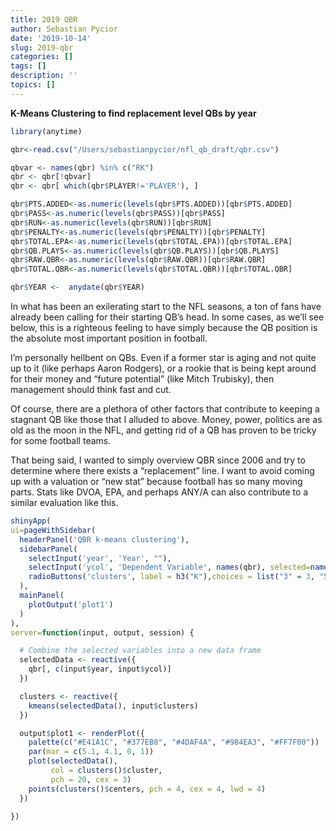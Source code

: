 ```yaml
---
title: 2019 QBR
author: Sebastian Pycior
date: '2019-10-14'
slug: 2019-qbr
categories: []
tags: []
description: ''
topics: []
---
```

**K-Means Clustering to find replacement level QBs by year**
```r
library(anytime)

qbr<-read.csv("/Users/sebastianpycior/nfl_qb_draft/qbr.csv")

qbvar <- names(qbr) %in% c("RK")
qbr <- qbr[!qbvar]
qbr <- qbr[ which(qbr$PLAYER!='PLAYER'), ]

qbr$PTS.ADDED<-as.numeric(levels(qbr$PTS.ADDED))[qbr$PTS.ADDED]
qbr$PASS<-as.numeric(levels(qbr$PASS))[qbr$PASS]
qbr$RUN<-as.numeric(levels(qbr$RUN))[qbr$RUN]
qbr$PENALTY<-as.numeric(levels(qbr$PENALTY))[qbr$PENALTY]
qbr$TOTAL.EPA<-as.numeric(levels(qbr$TOTAL.EPA))[qbr$TOTAL.EPA]
qbr$QB.PLAYS<-as.numeric(levels(qbr$QB.PLAYS))[qbr$QB.PLAYS]
qbr$RAW.QBR<-as.numeric(levels(qbr$RAW.QBR))[qbr$RAW.QBR]
qbr$TOTAL.QBR<-as.numeric(levels(qbr$TOTAL.QBR))[qbr$TOTAL.QBR]

qbr$YEAR <-  anydate(qbr$YEAR)

```
In what has been an exilerating start to the NFL seasons, a ton of fans have already been calling for their starting QB's head. In some cases, as we'll see below, this is a righteous feeling to have simply because the QB position is the absolute most important position in football. 

I'm personally hellbent on QBs. Even if a former star is aging and not quite up to it (like perhaps Aaron Rodgers), or a rookie that is being kept around for their money and "future potential" (like Mitch Trubisky), then management should think fast and cut.

Of course, there are a plethora of other factors that contribute to keeping a stagnant QB like those that I alluded to above. Money, power, politics are as old as the moon in the NFL, and getting rid of a QB has proven to be tricky for some football teams.

That being said, I wanted to simply overview QBR since 2006 and try to determine where there exists a "replacement" line. I want to avoid coming up with a valuation or "new stat" because football has so many moving parts. Stats like DVOA, EPA, and perhaps ANY/A can also contribute to a similar evaluation like this. 

```r

shinyApp(
ui=pageWithSidebar(
  headerPanel('QBR k-means clustering'),
  sidebarPanel(
    selectInput('year', 'Year', ""),
    selectInput('ycol', 'Dependent Variable', names(qbr), selected=names(qbr)[[9]]),
    radioButtons('clusters', label = h3("K"),choices = list("3" = 3, "5" = 5), selected = 3)
  ),
  mainPanel(
    plotOutput('plot1')
  )
),
server=function(input, output, session) {

  # Combine the selected variables into a new data frame
  selectedData <- reactive({
    qbr[, c(input$year, input$ycol)]
  })

  clusters <- reactive({
    kmeans(selectedData(), input$clusters)
  })

  output$plot1 <- renderPlot({
    palette(c("#E41A1C", "#377EB8", "#4DAF4A", "#984EA3", "#FF7F00"))
    par(mar = c(5.1, 4.1, 0, 1))
    plot(selectedData(),
         col = clusters()$cluster,
         pch = 20, cex = 3)
    points(clusters()$centers, pch = 4, cex = 4, lwd = 4)
  })

})
```





